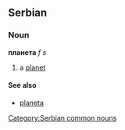 ==Serbian==
===Noun===
'''планета''' ''f s''
#a [[planet]]
====See also====
*[[planeta]]
[[Category:Serbian common nouns]]